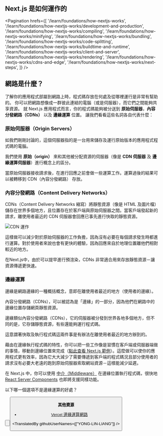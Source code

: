 
## Next.js 是如何運作的

<Pagination
  hrefs={[
    '/learn/foundations/how-nextjs-works',
    '/learn/foundations/how-nextjs-works/development-and-production',
    '/learn/foundations/how-nextjs-works/compiling',
    '/learn/foundations/how-nextjs-works/minifying',
    '/learn/foundations/how-nextjs-works/bundling',
    '/learn/foundations/how-nextjs-works/code-splitting',
    '/learn/foundations/how-nextjs-works/buildtime-and-runtime',
    '/learn/foundations/how-nextjs-works/client-and-server',
    '/learn/foundations/how-nextjs-works/rendering',
    '/learn/foundations/how-nextjs-works/cdns-and-edge',
    '/learn/foundations/how-nextjs-works/next-steps',
  ]}
/>

## 網路是什麼？

了解你的應用程式部屬到網路上時，程式碼存放在何處及從哪裡運行是非常有幫助的。
你可以把網路想像成一群彼此連結的電腦（或是伺服器），而它們之間能夠共享資源。
就 Next.js 應用程式而言，你的程式碼能夠被分送到 **原始伺服器**，**內容分發網路（CDNs）** 以及 **邊緣運算** 位置。
讓我們看看這些名詞各自代表什麼：

### 原始伺服器（Origin Servers）

如我們剛剛討論的，這個伺服器指的是一台用來儲存及運行原始版本的應用程式程式碼的電腦。

我們使用 **原始（origin）** 來和其他被分配資源的伺服器（像是 **CDN 伺服器** 及 **邊緣運算伺服器**）進行概念上的區分。

當原始伺服器接收請求後，在進行回應之前會做一些運算工作。運算過後的結果可以被轉移到 CDN（內容分發網路） 存放。


### 內容分發網路（Content Delivery Networks）

CDNs（Content Delivery Networks 縮寫）將靜態資源（像是 HTML 及圖片檔）儲存在世界多個地方，且位置存在於客戶端與原始伺服器之間。當客戶端發起新的請求，離使用者最近的 CDN 伺服器會回應已事先進行快取的靜態資源。

![CDN 運作](https://nextjs.org/static/images/learn/foundations/cdn.png "CDN 運作")

這樣做可以減少對於原始伺服器的工作負擔，因為沒有必要在每個請求發生時都進行運算。對於使用者來說也會有更快的體驗，因為回應來自於地理位置離他們相對較近的地方。

在Next.js中，由於可以提早進行預渲染，CDNs 非常適合用來存放靜態資源－讓資源傳遞更快速。

### 邊緣運算

邊緣是網路邊緣的一種概括概念，意即在離使用者最近的地方（使用者的邊緣）。

內容分發網路（CDNs），可以被認為是「邊緣」的一部分，因為他們在網路中的邊緣位置存儲網頁靜態資源。

邊緣類似內容分發網路（CDNs），它的伺服器被分發到世界各地多個地方，但不同的是，它存儲靜態資源，有些還能夠運行程式碼。

這意謂著快取及執行程式碼這兩件事是有辦法在離使用者最近的地方辦到的。

藉由在邊緣執行程式碼的特性，你可以把一些工作像是習慣在客戶端或伺服器端做的事情，移動到邊緣位置來完成（[點此查看 Next.js 範例](https://vercel.com/features/edge-functions#:~:text=or%20steps%20required.-,CODE%20EXAMPLES,-Unlock%20the%20potential)）。這麼做可以使你的應用程式更有效率，因為它大大減少了需要傳遞到客戶端的程式碼況且部分使用者的請求沒有必要大老遠的跑到原始伺服器索取網站資源－這樣能減少延遲。

在 Next.js 中，你可以使用 [中介（Middleware）](/docs/middleware) 在邊緣位置執行程式碼，很快地 [React Server Components](/docs/advanced-features/react-18/overview#react-server-components-alpha) 也即將支援同樣功能。

<Quiz>
    <QuizHeading type={QuizType.quickReview}>
        以下哪一個選項不是邊緣運算的好處？
    </QuizHeading>
    <QuizOptionGroup>
        <QuizOption text="減少對單一伺服器的負擔"/>
        <QuizOption text="更快地傳遞資源"/>
        <QuizOption text="增加索取網站資源而造成的網路延遲時間" isCorrect/>
        <QuizOption text="能夠改善效能表現"/>
    </QuizOptionGroup>
</Quiz>

<Button
  content="← 返回上一頁"
  url="/learn/foundations/how-nextjs-works/rendering"
  basicStyle="text-white bg-[#0070f3]"
  hoverStyle="hover:opacity-90"
/>

<Button
  content="前往下一頁 →"
  url="/learn/foundations/how-nextjs-works/next-steps"
  basicStyle="text-white bg-[#0070f3]"
  hoverStyle="hover:opacity-90"
/>

**其他資源**

- [Vercel 邊緣運算網路](https://vercel.com/docs/concepts/edge-network/overview)

<TranslatedBy githubUserNames={["YONG-LIN-LIANG"]} />